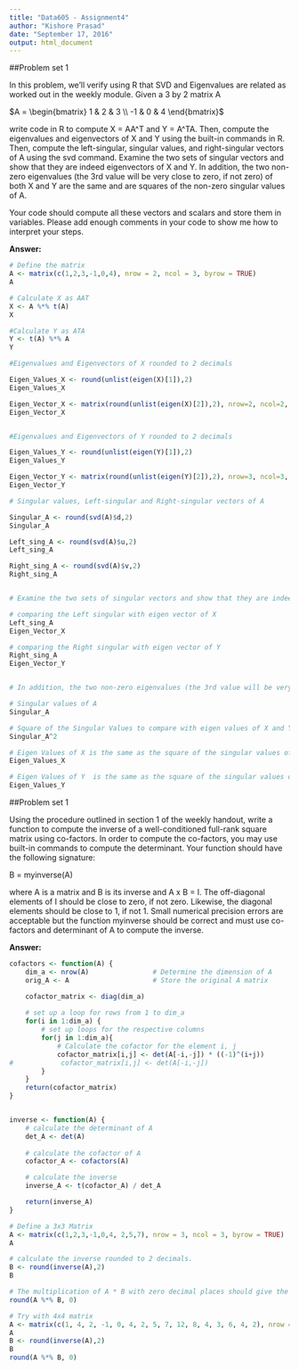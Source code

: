 ---
title: "Data605 - Assignment4"
author: "Kishore Prasad"
date: "September 17, 2016"
output: html_document
---


##Problem set 1

In this problem, we'll verify using R that SVD and Eigenvalues are related as worked out in the weekly module. Given a 3 by 2 matrix A

$A = \begin{bmatrix} 1 & 2 & 3 \\ -1 & 0 & 4 \end{bmatrix}$


write code in R to compute X = AA^T and Y = A^TA. Then, compute the eigenvalues and eigenvectors of X and Y using the built-in commands in R. Then, compute the left-singular, singular values, and right-singular vectors of A using the svd command. Examine the two sets of singular vectors and show that they are indeed eigenvectors of X and Y. In addition, the two non-zero eigenvalues (the 3rd value will be very close to zero, if not zero) of both X and Y are the same and are squares of the non-zero singular values of A.

Your code should compute all these vectors and scalars and store them in variables. Please add enough comments in your code to show me how to interpret your steps.


**Answer:**


```{r, warning=FALSE, message=FALSE}

# Define the matrix
A <- matrix(c(1,2,3,-1,0,4), nrow = 2, ncol = 3, byrow = TRUE)
A

# Calculate X as AAT
X <- A %*% t(A)
X

#Calculate Y as ATA
Y <- t(A) %*% A
Y

#Eigenvalues and Eigenvectors of X rounded to 2 decimals

Eigen_Values_X <- round(unlist(eigen(X)[1]),2)
Eigen_Values_X

Eigen_Vector_X <- matrix(round(unlist(eigen(X)[2]),2), nrow=2, ncol=2, byrow=FALSE)
Eigen_Vector_X


#Eigenvalues and Eigenvectors of Y rounded to 2 decimals

Eigen_Values_Y <- round(unlist(eigen(Y)[1]),2)
Eigen_Values_Y

Eigen_Vector_Y <- matrix(round(unlist(eigen(Y)[2]),2), nrow=3, ncol=3, byrow=FALSE)
Eigen_Vector_Y

# Singular values, Left-singular and Right-singular vectors of A

Singular_A <- round(svd(A)$d,2)
Singular_A

Left_sing_A <- round(svd(A)$u,2)
Left_sing_A

Right_sing_A <- round(svd(A)$v,2)
Right_sing_A


# Examine the two sets of singular vectors and show that they are indeed eigenvectors of X and Y. 

# comparing the Left singular with eigen vector of X
Left_sing_A
Eigen_Vector_X

# comparing the Right singular with eigen vector of Y
Right_sing_A
Eigen_Vector_Y


# In addition, the two non-zero eigenvalues (the 3rd value will be very close to zero, if not zero) of both X and Y are the same and are squares of the non-zero singular values of A.

# Singular values of A
Singular_A

# Square of the Singular Values to compare with eigen values of X and Y
Singular_A^2

# Eigen Values of X is the same as the square of the singular values of A
Eigen_Values_X

# Eigen Values of Y  is the same as the square of the singular values of A
Eigen_Values_Y

```




##Problem set 1


Using the procedure outlined in section 1 of the weekly handout, write a function to compute the inverse of a well-conditioned full-rank square matrix using co-factors. In order to compute the co-factors, you may use built-in commands to compute the determinant. Your function should have the following signature:

B = myinverse(A)

where A is a matrix and B is its inverse and A x B = I. The off-diagonal elements of I should be close to zero, if not zero. Likewise, the diagonal elements should be close to 1, if not 1. Small numerical precision errors are acceptable but the function myinverse should be correct and must use co-factors and determinant of A to compute the inverse. 

**Answer:**

```{r, warning=FALSE, message=FALSE}

cofactors <- function(A) {
    dim_a <- nrow(A)                # Determine the dimension of A
    orig_A <- A                     # Store the original A matrix

    cofactor_matrix <- diag(dim_a)
    
    # set up a loop for rows from 1 to dim_a
    for(i in 1:dim_a) {
        # set up loops for the respective columns 
        for(j in 1:dim_a){
            # Calculate the cofactor for the element i, j 
            cofactor_matrix[i,j] <- det(A[-i,-j]) * ((-1)^(i+j))
#            cofactor_matrix[i,j] <- det(A[-i,-j]) 
        }
    }
    return(cofactor_matrix)
}


inverse <- function(A) {
    # calculate the determinant of A
    det_A <- det(A)
    
    # calculate the cofactor of A
    cofactor_A <- cofactors(A)

    # calculate the inverse
    inverse_A <- t(cofactor_A) / det_A  

    return(inverse_A)
}

# Define a 3x3 Matrix
A <- matrix(c(1,2,3,-1,0,4, 2,5,7), nrow = 3, ncol = 3, byrow = TRUE)
A

# calculate the inverse rounded to 2 decimals.
B <- round(inverse(A),2)
B

# The multiplication of A * B with zero decimal places should give the identity matrix.
round(A %*% B, 0)

# Try with 4x4 matrix
A <- matrix(c(1, 4, 2, -1, 0, 4, 2, 5, 7, 12, 8, 4, 3, 6, 4, 2), nrow = 4, ncol = 4, byrow = TRUE)
A
B <- round(inverse(A),2)
B
round(A %*% B, 0)

```

